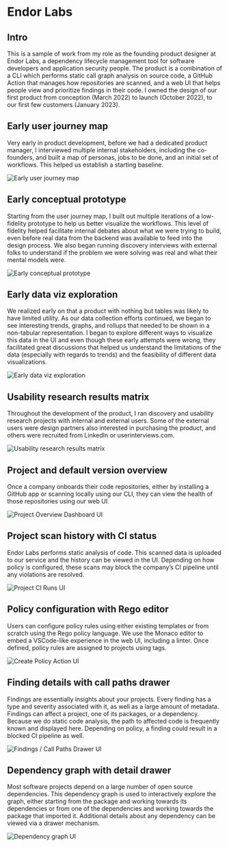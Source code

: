 

<SEO title="Endor Labs"/>

# Endor Labs

## Intro

This is a sample of work from my role as the founding product designer at Endor Labs, a dependency lifecycle management tool for software developers and application security people.
The product is a combination of a CLI which performs static call graph analysis on source code, a GitHub Action that manages how repositories are scanned, and a web UI that helps people view and prioritize findings in their code.
I owned the design of our first product from conception (March 2022) to launch (October 2022), to our first few customers (January 2023).

## Early user journey map

Very early in product development, before we had a dedicated product manager, I interviewed multiple internal stakeholders, including the co-founders, and built a map of personas, jobs to be done, and an initial set of workflows.
This helped us establish a starting baseline.

![Early user journey map](../images/endor_labs/06_user_journey_map.png)

## Early conceptual prototype

Starting from the user journey map, I built out multiple iterations of a low-fidelity prototype to help us better visualize the workflows.
This level of fidelity helped facilitate internal debates about what we were trying to build, even before real data from the backend was available to feed into the design process.
We also began running discovery interviews with external folks to understand if the problem we were solving was real and what their mental models were.

![Early conceptual prototype](../images/endor_labs/07_conceptual_prototype.png)

## Early data viz exploration

We realized early on that a product with nothing but tables was likely to have limited utility.
As our data collection efforts continued, we began to see interesting trends, graphs, and rollups that needed to be shown in a non-tabular representation.
I began to explore different ways to visualize this data in the UI and even though these early attempts were wrong, they facilitated great discussions that helped us understand the limitations of the data (especially with regards to trends) and the feasibility of different data visualizations.

![Early data viz exploration](../images/endor_labs/08_data_viz_exploration.png)

## Usability research results matrix

Throughout the development of the product, I ran discovery and usability research projects with internal and external users.
Some of the external users were design partners also interested in purchasing the product, and others were recruited from LinkedIn or userinterviews.com.

![Usability research results matrix](../images/endor_labs/09_research_results_matrix.png)

## Project and default version overview

Once a company onboards their code repositories, either by installing a GitHub app or scanning locally using our CLI, they can view the health of those repositories using our web UI.

![Project Overview Dashboard UI](../images/endor_labs/01_project_overview.png)

## Project scan history with CI status

Endor Labs performs static analysis of code.
This scanned data is uploaded to our service and the history can be viewed in the UI.
Depending on how policy is configured, these scans may block the company’s CI pipeline until any violations are resolved.

![Project CI Runs UI](../images/endor_labs/02_ci_runs.png)

## Policy configuration with Rego editor

Users can configure policy rules using either existing templates or from scratch using the Rego policy language.
We use the Monaco editor to embed a VSCode-like experience in the web UI, including a linter.
Once defined, policy rules are assigned to projects using tags.

![Create Policy Action UI](../images/endor_labs/03_create_policy_action.png)

## Finding details with call paths drawer

Findings are essentially insights about your projects.
Every finding has a type and severity associated with it, as well as a large amount of metadata.
Findings can affect a project, one of its packages, or a dependency.
Because we do static code analysis, the path to affected code is frequently known and displayed here.
Depending on policy, a finding could result in a blocked CI pipeline as well.

![Findings / Call Paths Drawer UI](../images/endor_labs/04_findings_call_paths_drawer.png)

## Dependency graph with detail drawer

Most software projects depend on a large number of open source dependencies.
This dependency graph is used to interactively explore the graph, either starting from the package and working towards its dependencies or from one of the dependencies and working towards the package that imported it.
Additional details about any dependency can be viewed via a drawer mechanism.

![Dependency graph UI](../images/endor_labs/05_dependency_graph.png)